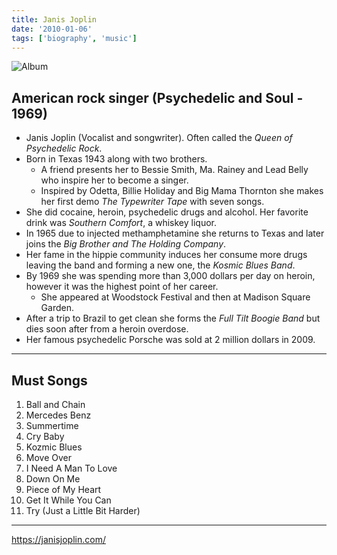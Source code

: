 ```yaml
---
title: Janis Joplin
date: '2010-01-06'
tags: ['biography', 'music']
---
```


![Album](/static/images/music/JanisJoplinGreatestHits.jpg "janisjoplin.com")

## American rock singer (Psychedelic and Soul - 1969) ##

* Janis Joplin (Vocalist and songwriter). Often called the *Queen of Psychedelic Rock*.
* Born in Texas 1943 along with two brothers. 
	* A friend presents her to Bessie Smith, Ma. Rainey and Lead Belly who inspire her to become a singer.
	* Inspired by Odetta, Billie Holiday and Big Mama Thornton she makes her first demo *The Typewriter Tape* with seven songs. 
* She did cocaine, heroin, psychedelic drugs and alcohol. Her favorite drink was *Southern Comfort*, a whiskey liquor.
* In 1965 due to injected methamphetamine she returns to Texas and later joins the *Big Brother and The Holding Company*. 
* Her fame in the hippie community induces her consume more drugs leaving the band and forming a new one, the *Kosmic Blues Band*.
* By 1969 she was spending more than 3,000 dollars per day on heroin, however it was the highest point of her career.
	* She appeared at Woodstock Festival and then at Madison Square Garden.
* After a trip to Brazil to get clean she forms the *Full Tilt Boogie Band* but dies soon after from a heroin overdose.
* Her famous psychedelic Porsche was sold at 2 million dollars in 2009.

***

## Must Songs ##

1. Ball and Chain
2. Mercedes Benz
3. Summertime
4. Cry Baby
5. Kozmic Blues
6. Move Over
7. I Need A Man To Love
8. Down On Me
9. Piece of My Heart
10. Get It While You Can
11. Try (Just a Little Bit Harder)

***

https://janisjoplin.com/









